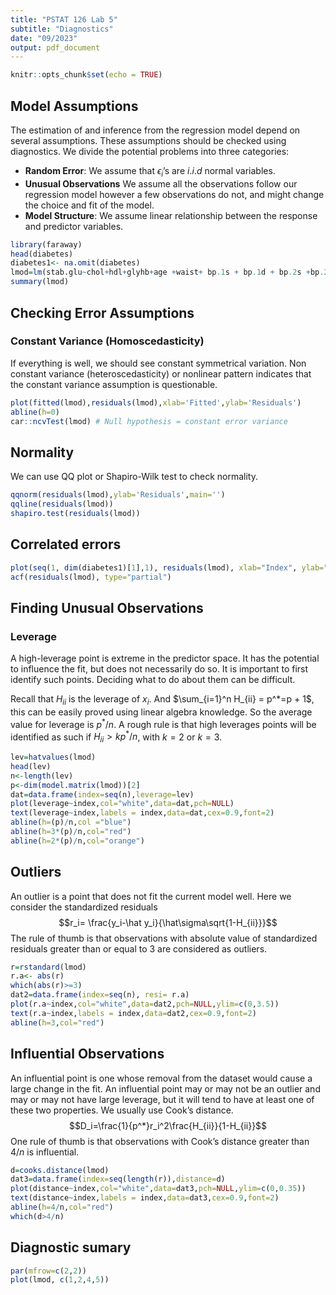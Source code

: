 ```yaml
---
title: "PSTAT 126 Lab 5"
subtitle: "Diagnostics"
date: "09/2023"
output: pdf_document
---
```


```r
knitr::opts_chunk$set(echo = TRUE)
```

## Model Assumptions


The estimation of and inference from the regression model depend on several assumptions. These assumptions
should be checked using diagnostics. We divide the potential problems into three categories:

* **Random Error**: We assume that $\epsilon_i$'s are $i.i.d$ normal variables.
* **Unusual Observations** We assume all the observations follow our regression model however a few observations do not, and might change the choice and fit of the model. 
* **Model Structure**: We assume linear relationship between the response and predictor variables.


```r
library(faraway)
head(diabetes)
diabetes1<- na.omit(diabetes)
lmod=lm(stab.glu~chol+hdl+glyhb+age +waist+ bp.1s + bp.1d + bp.2s +bp.2d, +waist, data=diabetes1)
summary(lmod)
```

## Checking Error Assumptions
### Constant Variance (Homoscedasticity)
If everything is well, we should see constant symmetrical variation. Non constant variance (heteroscedasticity)
or nonlinear pattern indicates that the constant variance assumption is questionable.


```r
plot(fitted(lmod),residuals(lmod),xlab='Fitted',ylab='Residuals')
abline(h=0)
car::ncvTest(lmod) # Null hypothesis = constant error variance
```

## Normality
We can use QQ plot or Shapiro-Wilk test to check normality. 

```r
qqnorm(residuals(lmod),ylab='Residuals',main='')
qqline(residuals(lmod))
shapiro.test(residuals(lmod))
```
## Correlated errors

```r
plot(seq(1, dim(diabetes1)[1],1), residuals(lmod), xlab="Index", ylab="Residuals")
acf(residuals(lmod), type="partial")

```


## Finding Unusual Observations
### Leverage

A high-leverage point is extreme in the predictor space. It has the potential to influence the fit, but does not
necessarily do so. It is important to first identify such points. Deciding what to do about them can be difficult.

Recall that $H_{ii}$ is the leverage of $x_i$. And $\sum_{i=1}^n H_{ii} = p^*=p + 1$, this can be easily proved using linear algebra knowledge. So the average value for leverage is $p^*/n$. A rough rule is that high leverages points will be identified as such if $H_{ii}>kp^*/n$, with $k=2$ or $k=3$.

```r
lev=hatvalues(lmod)
head(lev)
n<-length(lev)
p<-dim(model.matrix(lmod))[2]
dat=data.frame(index=seq(n),leverage=lev)
plot(leverage~index,col="white",data=dat,pch=NULL)
text(leverage~index,labels = index,data=dat,cex=0.9,font=2)
abline(h=(p)/n,col ="blue")
abline(h=3*(p)/n,col="red")
abline(h=2*(p)/n,col="orange")
```

## Outliers
An outlier is a point that does not fit the current model well. Here we consider the standardized residuals
$$r_i= \frac{y_i-\hat y_i}{\hat\sigma\sqrt{1-H_{ii}}}$$
The rule of thumb is that observations with absolute value of standardized residuals greater than or equal to
3 are considered as outliers.

```r
r=rstandard(lmod)
r.a<- abs(r)
which(abs(r)>=3)
dat2=data.frame(index=seq(n), resi= r.a)
plot(r.a~index,col="white",data=dat2,pch=NULL,ylim=c(0,3.5))
text(r.a~index,labels = index,data=dat2,cex=0.9,font=2)
abline(h=3,col="red")
```

## Influential Observations
An influential point is one whose removal from the dataset would cause a large change in the fit. An influential
point may or may not be an outlier and may or may not have large leverage, but it will tend to have at least
one of these two properties. We usually use Cook’s distance.
$$D_i=\frac{1}{p^*}r_i^2\frac{H_{ii}}{1-H_{ii}}$$
One rule of thumb is that observations with Cook’s distance greater than $4/n$ is influential.

```r
d=cooks.distance(lmod)
dat3=data.frame(index=seq(length(r)),distance=d)
plot(distance~index,col="white",data=dat3,pch=NULL,ylim=c(0,0.35))
text(distance~index,labels = index,data=dat3,cex=0.9,font=2)
abline(h=4/n,col="red")
which(d>4/n)
```

## Diagnostic sumary

```r
par(mfrow=c(2,2))
plot(lmod, c(1,2,4,5))
```